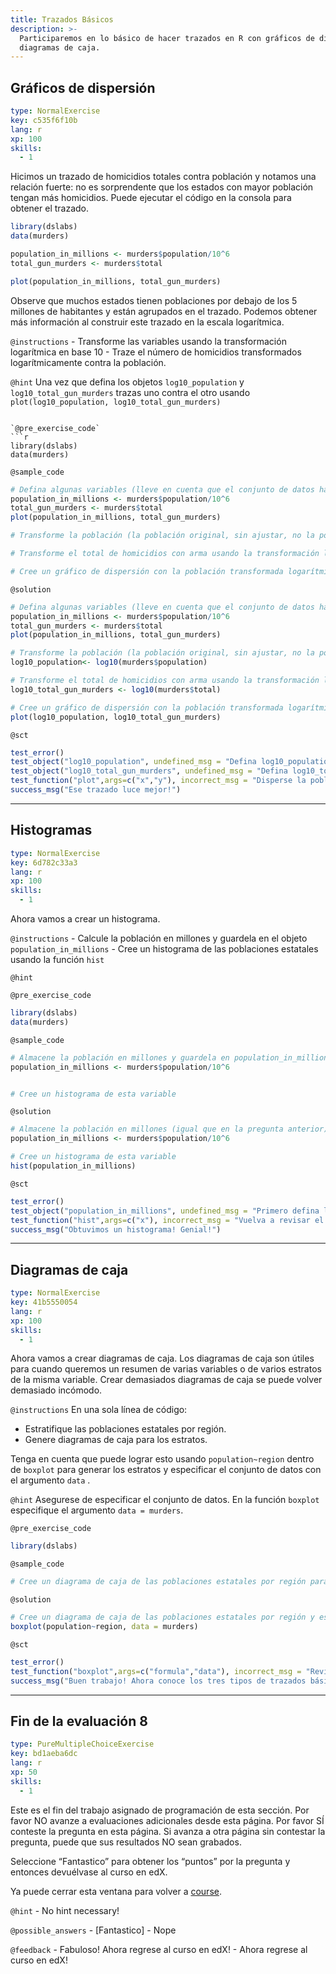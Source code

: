 ```yaml
---
title: Trazados Básicos
description: >-
  Participaremos en lo básico de hacer trazados en R con gráficos de dispersión, histogramas y
  diagramas de caja.
---
```


## Gráficos de dispersión

```yaml
type: NormalExercise
key: c535f6f10b
lang: r
xp: 100
skills:
  - 1
```

Hicimos un trazado de homicidios totales contra población y notamos una relación fuerte: no es sorprendente que los estados con mayor población tengan más homicidios. Puede ejecutar el código en la consola para obtener el trazado.

```r
library(dslabs)
data(murders)

population_in_millions <- murders$population/10^6
total_gun_murders <- murders$total

plot(population_in_millions, total_gun_murders)
```

Observe que muchos estados tienen poblaciones por debajo de los 5 millones de habitantes y están agrupados en el trazado. Podemos obtener más información al construir este trazado en la escala logarítmica.

`@instructions`
- Transforme las variables usando la transformación logarítmica en base 10
- Traze el número de homicidios transformados logarítmicamente contra la población.

`@hint`
Una vez que defina los objetos `log10_population` y `log10_total_gun_murders` trazas uno contra el otro usando
`plot(log10_population, log10_total_gun_murders)`

```

`@pre_exercise_code`
```r
library(dslabs)
data(murders)
```

`@sample_code`
```r
# Defina algunas variables (lleve en cuenta que el conjunto de datos ha sido cargado para usted)
population_in_millions <- murders$population/10^6
total_gun_murders <- murders$total
plot(population_in_millions, total_gun_murders)

# Transforme la población (la población original, sin ajustar, no la población en millones) usando la transformación logarítmica en base 10 y guardela en el objeto log10_population

# Transforme el total de homicidios con arma usando la transformación logarítmica en base 10 y guardela en el objeto log10_total_gun_murders

# Cree un gráfico de dispersión con la población transformada logarítmicamente y los homicidios

```

`@solution`
```r
# Defina algunas variables (lleve en cuenta que el conjunto de datos ha sido cargado para usted)
population_in_millions <- murders$population/10^6
total_gun_murders <- murders$total
plot(population_in_millions, total_gun_murders)

# Transforme la población (la población original, sin ajustar, no la población en millones) usando la transformación logarítmica en base 10 y guardela en el objeto log10_population
log10_population<- log10(murders$population)

# Transforme el total de homicidios con arma usando la transformación logarítmica en base 10 y guardela en el objeto log10_total_gun_murders
log10_total_gun_murders <- log10(murders$total)

# Cree un gráfico de dispersión con la población transformada logarítmicamente y los homicidios 
plot(log10_population, log10_total_gun_murders)
```

`@sct`
```r
test_error()
test_object("log10_population", undefined_msg = "Defina log10_population primero.", incorrect_msg = "Está aplicando la transformación logarítmica en base 10 a la variable correcta?")
test_object("log10_total_gun_murders", undefined_msg = "Defina log10_total_gun_murders primero.", incorrect_msg = "Transforme la variable usando logaritmo en base 10.")
test_function("plot",args=c("x","y"), incorrect_msg = "Disperse la población contra los homicidios.")
success_msg("Ese trazado luce mejor!")
```

---

## Histogramas

```yaml
type: NormalExercise
key: 6d782c33a3
lang: r
xp: 100
skills:
  - 1
```

Ahora vamos a crear un histograma.

`@instructions`
- Calcule la población en millones y guardela en el objeto `population_in_millions`
- Cree un histograma de las poblaciones estatales usando la función `hist`

`@hint`


`@pre_exercise_code`
```r
library(dslabs)
data(murders)
```

`@sample_code`
```r
# Almacene la población en millones y guardela en population_in_millions 
population_in_millions <- murders$population/10^6


# Cree un histograma de esta variable

```

`@solution`
```r
# Almacene la población en millones (igual que en la pregunta anterior)
population_in_millions <- murders$population/10^6

# Cree un histograma de esta variable
hist(population_in_millions)

```

`@sct`
```r
test_error()
test_object("population_in_millions", undefined_msg = "Primero defina la población.", incorrect_msg = "Revise su código!")
test_function("hist",args=c("x"), incorrect_msg = "Vuelva a revisar el código.")
success_msg("Obtuvimos un histograma! Genial!")
```

---

## Diagramas de caja

```yaml
type: NormalExercise
key: 41b5550054
lang: r
xp: 100
skills:
  - 1
```

Ahora vamos a crear diagramas de caja. Los diagramas de caja son útiles para cuando queremos un resumen de varias variables o de varios estratos de la misma variable. Crear demasiados diagramas de caja se puede volver demasiado incómodo.

`@instructions`
En una sola línea de código:

- Estratifique las poblaciones estatales por región.
- Genere diagramas de caja para los estratos.

Tenga en cuenta que puede lograr esto usando `population~region` dentro de `boxplot` para generar los estratos y especificar el conjunto de datos con el argumento `data` .

`@hint`
Asegurese de especificar el conjunto de datos. En la función `boxplot` especifique el argumento `data = murders`.

`@pre_exercise_code`
```r
library(dslabs)
```

`@sample_code`
```r
# Cree un diagrama de caja de las poblaciones estatales por región para el conjunto de datos murders

```

`@solution`
```r
# Cree un diagrama de caja de las poblaciones estatales por región y especifique el conjunto de datos 
boxplot(population~region, data = murders)

```

`@sct`
```r
test_error()
test_function("boxplot",args=c("formula","data"), incorrect_msg = "Revise el código. use ~ sign e incluya el conjunto de datos")
success_msg("Buen trabajo! Ahora conoce los tres tipos de trazados básicos en R!")
```

---

## Fin de la evaluación 8

```yaml
type: PureMultipleChoiceExercise
key: bd1aeba6dc
lang: r
xp: 50
skills:
  - 1
```

Este es el fin del trabajo asignado de programación de esta sección. Por favor NO avanze a evaluaciones adicionales desde esta página. Por favor SÍ conteste la pregunta en esta página. Si avanza a otra página sin contestar la pregunta, puede que sus resultados NO sean grabados.

Seleccione "Fantastico" para obtener los "puntos" por la pregunta y entonces devuélvase al curso en edX.

Ya puede cerrar esta ventana para volver a <a href='https://www.edx.org/course/data-science-r-basics-2'>course</a>.

`@hint`
- No hint necessary!

`@possible_answers`
- [Fantastico]
- Nope

`@feedback`
- Fabuloso! Ahora regrese al curso en edX!
- Ahora regrese al curso en edX!
